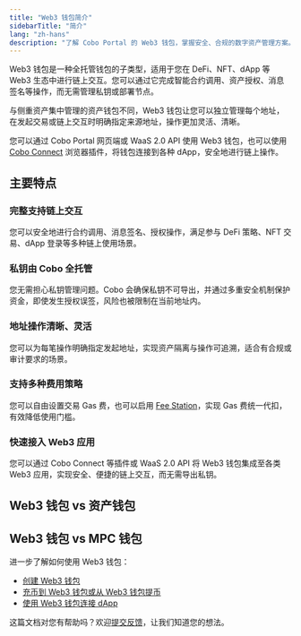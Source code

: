 ```yaml
---
title: "Web3 钱包简介"
sidebarTitle: "简介"
lang: "zh-hans"
description: "了解 Cobo Portal 的 Web3 钱包，掌握安全、合规的数字资产管理方案。"
---
```



Web3 钱包是一种全托管钱包的子类型，适用于您在 DeFi、NFT、dApp 等 Web3 生态中进行链上交互。您可以通过它完成智能合约调用、资产授权、消息签名等操作，而无需管理私钥或部署节点。

与侧重资产集中管理的资产钱包不同，Web3 钱包让您可以独立管理每个地址，在发起交易或链上交互时明确指定来源地址，操作更加灵活、清晰。

您可以通过 Cobo Portal 网页端或 WaaS 2.0 API 使用 Web3 钱包，也可以使用 [Cobo Connect](/cn/cobo-connect/introduction) 浏览器插件，将钱包连接到各种 dApp，安全地进行链上操作。


## 主要特点

### 完整支持链上交互  
您可以安全地进行合约调用、消息签名、授权操作，满足参与 DeFi 策略、NFT 交易、dApp 登录等多种链上使用场景。

### 私钥由 Cobo 全托管  
您无需担心私钥管理问题。Cobo 会确保私钥不可导出，并通过多重安全机制保护资金，即使发生授权误签，风险也被限制在当前地址内。

### 地址操作清晰、灵活  
您可以为每笔操作明确指定发起地址，实现资产隔离与操作可追溯，适合有合规或审计要求的场景。

### 支持多种费用策略  
您可以自由设置交易 Gas 费，也可以启用 [Fee Station](/cn/portal/fee-station/introduction)，实现 Gas 费统一代扣，有效降低使用门槛。

### 快速接入 Web3 应用  
您可以通过 Cobo Connect 等插件或 WaaS 2.0 API 将 Web3 钱包集成至各类 Web3 应用，实现安全、便捷的链上交互，而无需导出私钥。


## Web3 钱包 vs 资产钱包

<Asset />

## Web3 钱包 vs MPC 钱包

<Mpc />

进一步了解如何使用 Web3 钱包：
- [创建 Web3 钱包](/cn/portal/custodial-wallets/web3-wallets/set-up)
- [充币到 Web3 钱包或从 Web3 钱包提币](/cn/portal/custodial-wallets/web3-wallets/transfers)
- [使用 Web3 钱包连接 dApp](/cn/portal/custodial-wallets/web3-wallets/dapp-interaction)

<Tip>这篇文档对您有帮助吗？欢迎[提交反馈](https://forms.zohopublic.com/cobo/form/DocumentFeedbackForm/formperma/QvLOhxJv1_JMsJ-1dleZ8Itb_7rzN-LtgvsDdxosoVI)，让我们知道您的想法。</Tip>
